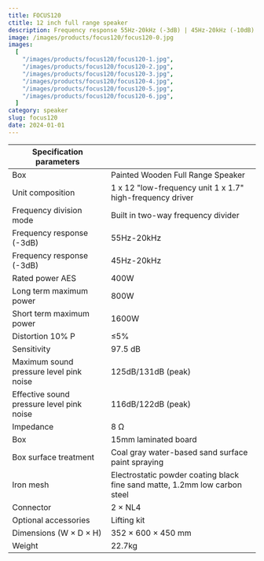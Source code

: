 ```yaml
---
title: FOCUS120
ctitle: 12 inch full range speaker
description: Frequency response 55Hz-20kHz (-3dB) | 45Hz-20kHz (-10dB) | Rated power AES 400W | Sensitivity 97.5 dB
image: /images/products/focus120/focus120-0.jpg
images:
  [
    "/images/products/focus120/focus120-1.jpg",
    "/images/products/focus120/focus120-2.jpg",
    "/images/products/focus120/focus120-3.jpg",
    "/images/products/focus120/focus120-4.jpg",
    "/images/products/focus120/focus120-5.jpg",
    "/images/products/focus120/focus120-6.jpg",
  ]
category: speaker
slug: focus120
date: 2024-01-01
---
```


| Specification parameters                  |                                                                            |
| ----------------------------------------- | -------------------------------------------------------------------------- |
| Box                                       | Painted Wooden Full Range Speaker                                          |
| Unit composition                          | 1 x 12 "low-frequency unit 1 x 1.7" high-frequency driver                  |
| Frequency division mode                   | Built in two-way frequency divider                                         |
| Frequency response (-3dB)                 | 55Hz-20kHz                                                                 |
| Frequency response (-3dB)                 | 45Hz-20kHz                                                                 |
| Rated power AES                           | 400W                                                                       |
| Long term maximum power                   | 800W                                                                       |
| Short term maximum power                  | 1600W                                                                      |
| Distortion 10% P                          | ≤5%                                                                        |
| Sensitivity                               | 97.5 dB                                                                    |
| Maximum sound pressure level pink noise   | 125dB/131dB (peak)                                                         |
| Effective sound pressure level pink noise | 116dB/122dB (peak)                                                         |
| Impedance                                 | 8 Ω                                                                        |
| Box                                       | 15mm laminated board                                                       |
| Box surface treatment                     | Coal gray water-based sand surface paint spraying                          |
| Iron mesh                                 | Electrostatic powder coating black fine sand matte, 1.2mm low carbon steel |
| Connector                                 | 2 × NL4                                                                    |
| Optional accessories                      | Lifting kit                                                                |
| Dimensions (W × D × H)                    | 352 × 600 × 450 mm                                                         |
| Weight                                    | 22.7kg                                                                     |
